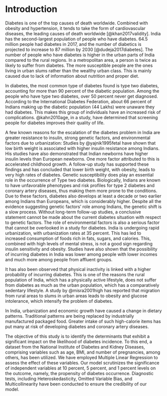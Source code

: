 # Introduction

Diabetes is one of the top causes of death worldwide. Combined with obesity and hypertension, it tends to take the form of cardiovascular diseases, the leading causes of death worldwide [@khan2017validity]. India has the second-largest population of people who have diabetes. 64.5 million people had diabetes in 2017, and the number of diabetics is projected to increase to 87 million by 2030 [@dudeja2017diabetes]. The number of people who have diabetes is higher in the urban parts of India compared to the rural regions. In a metropolitan area, a person is twice as likely to suffer from diabetes. The more susceptible people are the ones living in urban slums rather than the wealthy urban class. This is mainly caused due to lack of information about nutrition and proper diet. 

In diabetes, the most common type of diabetes found is type two diabetes, accounting for more than 90 percent of the diabetic population. Among the people who have type two diabetes, over 50 percent never get diagnosed. According to the International Diabetes Federation, about 66 percent of Indians making up the diabetic population (44 Lakhs) were unaware they had diabetes. This makes this group of individuals have an increased risk of complications. @kahn2010age, in a study, have determined that screening people for diabetes improves their quality of life.

A few known reasons for the escalation of the diabetes problem in India are greater resistance to insulin, strong genetic factors, and environmental factors due to urbanization:
Studies by @yajnik1995fetal have shown that low birth weight is associated with higher insulin resistance among Indians. His studies have also demonstrated that Indian newborns have higher insulin levels than European newborns. One more factor attributed to this is accelerated childhood growth. A follow-up study has supported these findings and has concluded that lower birth weight, with obesity, leads to very high rates of diabetes.
Genetic susceptibility does play an essential role in the occurrence of Type two diabetes. Biologically, Indians are known to have unfavorable phenotypes and risk profiles for type 2 diabetes and coronary artery diseases, thus making them more prone to the conditions. Due to these factors, diabetes also develops at least a decade or two earlier among Indians than Europeans, which is considerably higher. Despite all the evidence suggesting genetic factors' role among Indians, the genetic shift is a slow process. Without long-term follow-up studies, a conclusive statement cannot be made about the current diabetes situation with respect to genetic factors.
The role of environmental factors is also a serious factor that cannot be overlooked in a study for diabetes. India is undergoing rapid urbanization, with urbanization rates at 35 percent. This has led to increased consumption of foods rich in fats, sugars, and calories. This, combined with high levels of mental stress, is not a good sign regarding insulin sensitivity and obesity. Studies have also shown that the possibility of incurring diabetes in India was lower among people with lower incomes and much more among people from affluent groups.

It has also been observed that physical inactivity is linked with a higher probability of incurring diabetes. This is one of the reasons the rural population of India, which has a physically active lifestyle, does not suffer from diabetes as much as the urban population, which has a comparatively sedentary lifestyle. A study by @misra2001high has reported that migration from rural areas to slums in urban areas leads to obesity and glucose intolerance, which intensify the problem of diabetes. 

In India, urbanization and economic growth have caused a change in dietary patterns. Traditional patterns are being replaced by industrially manufactured packaged food. Greater intake of such high-calorie items has put many at risk of developing diabetes and coronary artery diseases.

The objective of this study is to identify the determinants that exhibit a significant impact on the likelihood of diabetes incidence. To this end, a dataset from the National Institute of Diabetes and Kidney Diseases, comprising variables such as age, BMI, and number of pregnancies, among others, has been utilized. We have employed Multiple Linear Regression to assess the effect of these variables. Our model scrutinizes the significance of independent variables at 10 percent, 5 percent, and 1 percent levels on the outcome, namely, the propensity of diabetes occurrence. Diagnostic tests, including Heteroskedasticity, Omitted Variable Bias, and Multicollinearity have been conducted to ensure the credibility of our model.